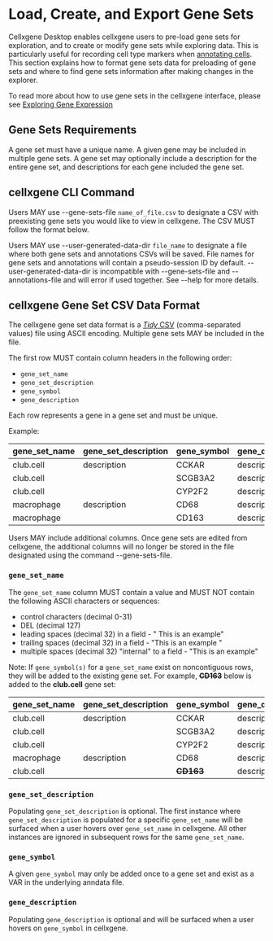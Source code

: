 # Load, Create, and Export Gene Sets

Cellxgene Desktop enables cellxgene users to pre-load gene sets for exploration, and to create or modify gene sets while exploring data. This is particularly useful for recording cell type markers when [annotating cells](annotations.md). This section explains how to format gene sets data for preloading of gene sets and where to find gene sets information after making changes in the explorer.

To read more about how to use gene sets in the cellxgene interface, please see [Exploring Gene Expression](../explore-data/how-to-explore-data.md#explore-gene-expression)

## Gene Sets Requirements

A gene set must have a unique name. A given gene may be included in multiple gene sets. A gene set may optionally include a description for the entire gene set, and descriptions for each gene included the gene set.

## cellxgene CLI Command

Users MAY use --gene-sets-file `name_of_file.csv` to designate a CSV with preexisting gene sets you would like to view in cellxgene. The CSV MUST follow the format below.

Users MAY use --user-generated-data-dir `file_name` to designate a file where both gene sets and annotations CSVs will be saved. File names for gene sets and annotations will contain a pseudo-session ID by default. --user-generated-data-dir is incompatible with --gene-sets-file and --annotations-file and will error if used together. See --help for more details.

## cellxgene Gene Set CSV Data Format

The cellxgene gene set data format is a [_Tidy_ CSV](https://github.com/chanzuckerberg/cellxgene-documentation/tree/e89e399fdf32e698fc8e773212b598a196e0bad3/desktop/gene_sets_example.csv) \(comma-separated values\) file using ASCII encoding. Multiple gene sets MAY be included in the file.

The first row MUST contain column headers in the following order:

- `gene_set_name`
- `gene_set_description`
- `gene_symbol`
- `gene_description`

Each row represents a gene in a gene set and must be unique.

Example:

| gene_set_name | gene_set_description | gene_symbol | gene_description |
| :------------ | :------------------- | :---------- | :--------------- |
| club.cell     | description          | CCKAR       | description      |
| club.cell     |                      | SCGB3A2     | description      |
| club.cell     |                      | CYP2F2      | description      |
| macrophage    | description          | CD68        | description      |
| macrophage    |                      | CD163       | description      |

Users MAY include additional columns. Once gene sets are edited from cellxgene, the additional columns will no longer be stored in the file designated using the command --gene-sets-file.

### `gene_set_name`

The `gene_set_name` column MUST contain a value and MUST NOT contain the following ASCII characters or sequences:

- control characters \(decimal 0-31\)
- DEL \(decimal 127\)
- leading spaces \(decimal 32\) in a field - " This is an example"
- trailing spaces \(decimal 32\) in a field - "This is an example "
- multiple spaces \(decimal 32\) "internal" to a field - "This is an example"

Note: If `gene_symbol(s)` for a `gene_set_name` exist on noncontiguous rows, they will be added to the existing gene set. For example, ~~**CD163**~~ below is added to the **club.cell** gene set:

| gene_set_name | gene_set_description | gene_symbol   | gene_description |
| :------------ | :------------------- | :------------ | :--------------- |
| club.cell     | description          | CCKAR         | description      |
| club.cell     |                      | SCGB3A2       | description      |
| club.cell     |                      | CYP2F2        | description      |
| macrophage    | description          | CD68          | description      |
| club.cell     |                      | ~~**CD163**~~ | description      |

### `gene_set_description`

Populating `gene_set_description` is optional. The first instance where `gene_set_description` is populated for a specific `gene_set_name` will be surfaced when a user hovers over `gene_set_name` in cellxgene. All other instances are ignored in subsequent rows for the same `gene_set_name`.

### `gene_symbol`

A given `gene_symbol` may only be added once to a gene set and exist as a VAR in the underlying anndata file.

### `gene_description`

Populating `gene_description` is optional and will be surfaced when a user hovers on `gene_symbol` in cellxgene.
